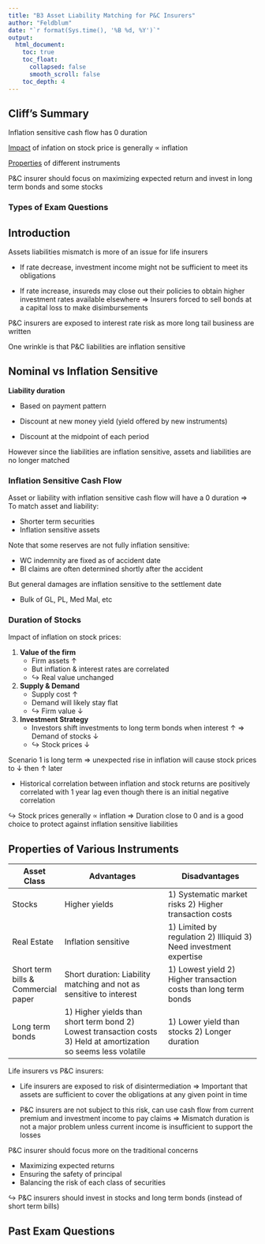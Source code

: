 ```yaml
---
title: "B3 Asset Liability Matching for P&C Insurers"
author: "Feldblum"
date: "`r format(Sys.time(), '%B %d, %Y')`"
output: 
  html_document:
    toc: true
    toc_float:
      collapsed: false
      smooth_scroll: false
    toc_depth: 4
---
```


## Cliff's Summary

Inflation sensitive cash flow has 0 duration

[Impact](#impact) of infation on stock price is generally $\propto$ inflation

[Properties](#properties) of different instruments

P&C insurer should focus on maximizing expected return and invest in long term bonds and some stocks

### Types of Exam Questions

## Introduction

Assets liabilities mismatch is more of an issue for life insurers

* If rate decrease, investment income might not be sufficient to meet its obligations

* If rate increase, insureds may close out their policies to obtain higher investment rates available elsewhere $\Rightarrow$ Insurers forced to sell bonds at a capital loss to make disimbursements

P&C insurers are exposed to interest rate risk as more long tail business are written

One wrinkle is that P&C liabilities are inflation sensitive

## Nominal vs Inflation Sensitive

**Liability duration**

* Based on payment pattern

* Discount at new money yield (yield offered by new instruments)

* Discount at the midpoint of each period

However since the liabilities are inflation sensitive, assets and liabilities are no longer matched

### Inflation Sensitive Cash Flow

Asset or liability with inflation sensitive cash flow will have a 0 duration $\Rightarrow$ To match asset and liability:

* Shorter term securities
* Inflation sensitive assets

Note that some reserves are not fully inflation sensitive:

* WC indemnity are fixed as of accident date
* BI claims are often determined shortly after the accident

But general damages are inflation sensitive to the settlement date

* Bulk of GL, PL, Med Mal, etc

### Duration of Stocks

<a name="impact"></a>

Impact of inflation on stock prices:

1) **Value of the firm**
    * Firm assets $\uparrow$
    * But inflation & interest rates are correlated
    * $\hookrightarrow$ Real value unchanged
2) **Supply & Demand**
    * Supply cost $\uparrow$
    * Demand will likely stay flat
    * $\hookrightarrow$ Firm value $\downarrow$
3) **Investment Strategy**
    * Investors shift investments to long term bonds when interest $\uparrow$ $\Rightarrow$ Demand of stocks $\downarrow$
    * $\hookrightarrow$ Stock prices $\downarrow$

Scenario 1 is long term $\Rightarrow$ unexpected rise in inflation will cause stock prices to $\downarrow$ then $\uparrow$ later

* Historical correlation between inflation and stock returns are positively correlated with 1 year lag even though there is an initial negative correlation

$\hookrightarrow$ Stock prices generally $\propto$ inflation $\Rightarrow$ Duration close to 0 and is a good choice to protect against inflation sensitive liabilities

## Properties of Various Instruments

<a name="properties"></a>

| Asset Class | Advantages                  | Disadvantages            |
| ----------- | --------------------------- | ------------------------ |
| Stocks      | Higher yields               | 1) Systematic market risks 2) Higher transaction costs |
| Real Estate | Inflation sensitive         | 1) Limited by regulation 2) Illiquid 3) Need investment expertise |
| Short term bills & Commercial paper | Short duration: Liability matching and not as sensitive to interest | 1) Lowest yield 2) Higher transaction costs than long term bonds |
| Long term bonds | 1) Higher yields than short term bond 2) Lowest transaction costs 3) Held at amortization so seems less volatile | 1) Lower yield than stocks 2) Longer duration |

Life insurers vs P&C insurers:

* Life insurers are exposed to risk of disintermediation $\Rightarrow$ Important that assets are sufficient to cover the obligations at any given point in time

* P&C insurers are not subject to this risk, can use cash flow from current premium and investment income to pay claims $\Rightarrow$ Mismatch duration is not a major problem unless current income is insufficient to support the losses

P&C insurer should focus more on the traditional concerns

* Maximizing expected returns
* Ensuring the safety of principal
* Balancing the risk of each class of securities

$\hookrightarrow$ P&C insurers should invest in stocks and long term bonds (instead of short term bills)

## Past Exam Questions